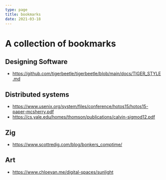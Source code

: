 ```yaml
---
type: page
title: bookmarks
date: 2021-03-18
---
```


# A collection of bookmarks

## Designing Software

- https://github.com/tigerbeetle/tigerbeetle/blob/main/docs/TIGER_STYLE.md

## Distributed systems

- https://www.usenix.org/system/files/conference/hotos15/hotos15-paper-mcsherry.pdf
- https://cs.yale.edu/homes/thomson/publications/calvin-sigmod12.pdf

## Zig

- https://www.scottredig.com/blog/bonkers_comptime/

## Art

- https://www.chloeyan.me/digital-spaces/sunlight
